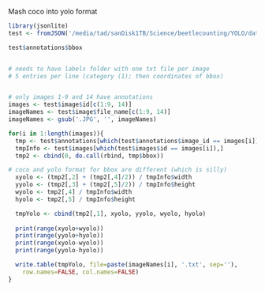 

Mash coco into yolo format 

```r
library(jsonlite)
test <- fromJSON('/media/tad/sanDisk1TB/Science/beetlecounting/YOLO/datasets/train/annotations/instances_default.json' )

test$annotations$bbox


# needs to have labels folder with one txt file per image 
# 5 entries per line (category (1); then coordinates of bbox)


# only images 1-9 and 14 have annotations
images <- test$image$id[c(1:9, 14)]
imageNames <- test$image$file_name[c(1:9, 14)]
imageNames <- gsub('.JPG', '', imageNames)

for(i in 1:length(images)){
  tmp <- test$annotations[which(test$annotations$image_id == images[i]),]
  tmpInfo <- test$images[which(test$images$id == images[i]),]
  tmp2 <- cbind(0, do.call(rbind, tmp$bbox))

# coco and yolo format for bbox are different (which is silly)
  xyolo <- (tmp2[,2] + (tmp2[,4]/2)) / tmpInfo$width
  yyolo <- (tmp2[,3] + (tmp2[,5]/2)) / tmpInfo$height
  wyolo <- tmp2[,4] / tmpInfo$width
  hyolo <- tmp2[,5] / tmpInfo$height

  tmpYolo <- cbind(tmp2[,1], xyolo, yyolo, wyolo, hyolo)
  
  print(range(xyolo+wyolo))
  print(range(yyolo+hyolo))
  print(range(xyolo-wyolo))
  print(range(yyolo-hyolo))

  write.table(tmpYolo, file=paste(imageNames[i], '.txt', sep=''), 
    row.names=FALSE, col.names=FALSE)
}



```

